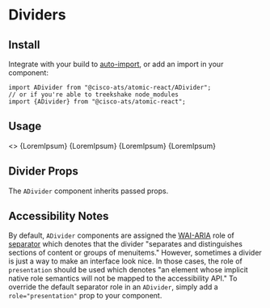 

<Meta title="Components/Dividers" component={ADivider} />

# Dividers

## Install

Integrate with your build to [auto-import](?path=/docs/getting-started--page#integrating), or add an import in your component:

```
import ADivider from "@cisco-ats/atomic-react/ADivider";
// or if you're able to treekshake node_modules
import {ADivider} from "@cisco-ats/atomic-react";
```

## Usage

<Preview>
  <Story name="usage-1">
    <>
      {LoremIpsum}
      <ADivider />
      {LoremIpsum}
      <ADivider light />
      {LoremIpsum}
      <ADivider lighter />
      {LoremIpsum}
    </>
  </Story>
</Preview>

## Divider Props

The `ADivider` component inherits passed props.

<Props of={ADivider} />

## Accessibility Notes

By default, `ADivider` components are assigned the [WAI-ARIA](https://www.w3.org/WAI/standards-guidelines/aria/) role of [separator](https://www.w3.org/TR/wai-aria/#separator) which denotes that the divider "separates and distinguishes sections of content or groups of menuitems." However, sometimes a divider is just a way to make an interface look nice. In those cases, the role of `presentation` should be used which denotes "an element whose implicit native role semantics will not be mapped to the accessibility API." To override the default separator role in an `ADivider`, simply add a `role="presentation"` prop to your component.

